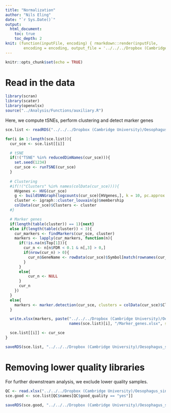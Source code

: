 ```yaml
---
title: "Normalization"
author: "Nils Eling"
date: "`r Sys.Date()`"
output: 
  html_document:
    toc: true
    toc_depth: 2
knit: (function(inputFile, encoding) { rmarkdown::render(inputFile, 
        encoding = encoding, output_file = '../../../Dropbox (Cambridge University)/Oesophagus_single_cell/Results/Reports/Normalization.html') })
---
```


```r
knitr::opts_chunk$set(echo = TRUE)
```

# Read in the data

```r
library(scran)
library(scater)
library(openxlsx)
source("../Analysis/Functions/auxiliary.R")
```

Here, we compute tSNEs, perform clustering and detect marker genes

```r
sce.list <- readRDS("../../../Dropbox (Cambridge University)/Oesophagus_single_cell/All_sce.rds")

for(i in 1:length(sce.list)){
  cur_sce <- sce.list[[i]]

  # tSNE
  if(!("TSNE" %in% reducedDimNames(cur_sce))){
    set.seed(1234)
    cur_sce <- runTSNE(cur_sce)
  }
  
  # Clustering
  #if(!("Clusters" %in% names(colData(cur_sce)))){
    HVgenes <- HVG(cur_sce)
    g <- buildSNNGraph(logcounts(cur_sce)[HVgenes,], k = 10, pc.approx = TRUE)
    cluster <- igraph::cluster_louvain(g)$membership
    colData(cur_sce)$Clusters <- cluster
  #}

  # Marker genes
  if(length(table(cluster)) == 1){next}
  else if(length(table(cluster)) < 3){
    cur_markers <- findMarkers(cur_sce, cluster)
    markers <- lapply(cur_markers, function(n){
      if(!is.na(n$Top[1])){
        cur_n <- n[n$FDR < 0.1 & n[,3] > 0,]
        if(nrow(cur_n) > 0){
          cur_n$GeneName <- rowData(cur_sce)$Symbol[match(rownames(cur_n), rowData(cur_sce)$ID)]
        }
      }
      else{
          cur_n <- NULL
      }
      cur_n
    })
  }
  else{
    markers <- marker.detection(cur_sce, clusters = colData(cur_sce)$Clusters)
  }

  write.xlsx(markers, paste("../../../Dropbox (Cambridge University)/Oesophagus_single_cell/Results/Marker_genes/Single_sample/", 
                            names(sce.list)[i], "/Marker_genes.xlsx", sep = ""))

  sce.list[[i]] <- cur_sce
}

saveRDS(sce.list, "../../../Dropbox (Cambridge University)/Oesophagus_single_cell/All_sce.rds")
```

# Removing lower quality libraries

For further downstream analysis, we exclude lower quality samples.

```r
QC <- read.xlsx("../../../Dropbox (Cambridge University)/Oesophagus_single_cell/Additional_files/Library_quality.xlsx")
sce.good <- sce.list[QC$names[QC$good_quality == "yes"]]

saveRDS(sce.good, "../../../Dropbox (Cambridge University)/Oesophagus_single_cell/High_quality_sce.rds")
```

